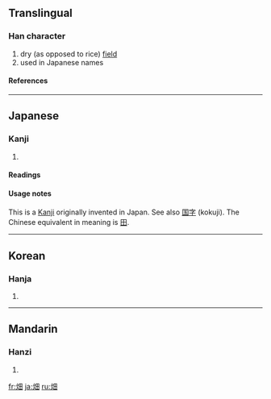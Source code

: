 ==Translingual==
===Han character===
{{Han char|rn=102|rad=田|as=04|sn=9|four=|canj=火田 (FW)|ids=⿰[[火]][[田]]}}
# dry (as opposed to rice) [[field]]
# used in Japanese names
====References====
{{Han ref|kx=0760.341|dkj=21797|dj=1078.170|hdz=32195.110|uh=7551|ud=30033}}

----

==Japanese==
===Kanji===
{{ja-kanji|grade=3|rs=田04}}
# {{defn|Japanese}} 
====Readings====
{{ja-readings|on=|kun=[[はた]] (hata), [[はたけ]] (hatake)}}

====Usage notes====
This is a [[Kanji]] originally invented in Japan. See also [[国字]] (kokuji). The Chinese equivalent in meaning is [[田]].

----
==Korean==
===Hanja===
{{ko-hanja|hangeul=[[전]]|eumhun=|rv=jeon|mr=chŏn|y=cen}}
# {{defn|Korean}}

----
==Mandarin==
===Hanzi===
{{cmn-hanzi|pin=[[tián]] ([[tian2]])|wg=t'ien<sup>2</sup>}}
# {{defn|Mandarin}}

[[fr:畑]]
[[ja:畑]]
[[ru:畑]]
